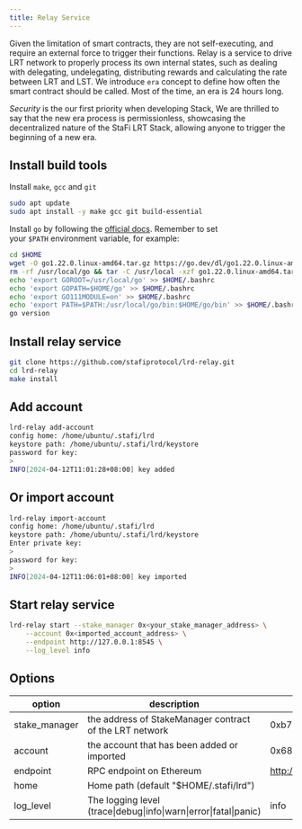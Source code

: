 ```yaml
---
title: Relay Service
---
```


Given the limitation of smart contracts, they are not self-executing, and require an external force to trigger their functions. Relay is a service to drive LRT network to properly process its own internal states, such as dealing with delegating, undelegating, distributing rewards and calculating the rate between LRT and LST. We introduce `era` concept to define how often the smart contract should be called. Most of the time, an era is 24 hours long.

*Security* is the our first priority when developing Stack, We are thrilled to say that the new era process is permissionless, showcasing the decentralized nature of the StaFi LRT Stack, allowing anyone to trigger the beginning of a new era.

## Install build tools

Install `make`, `gcc` and `git`

```bash
sudo apt update
sudo apt install -y make gcc git build-essential
```

Install `go` by following the [official docs](https://golang.org/doc/install). Remember to set your `$PATH` environment variable, for example:

```bash
cd $HOME
wget -O go1.22.0.linux-amd64.tar.gz https://go.dev/dl/go1.22.0.linux-amd64.tar.gz
rm -rf /usr/local/go && tar -C /usr/local -xzf go1.22.0.linux-amd64.tar.gz && rm go1.22.0.linux-amd64.tar.gz
echo 'export GOROOT=/usr/local/go' >> $HOME/.bashrc
echo 'export GOPATH=$HOME/go' >> $HOME/.bashrc
echo 'export GO111MODULE=on' >> $HOME/.bashrc
echo 'export PATH=$PATH:/usr/local/go/bin:$HOME/go/bin' >> $HOME/.bashrc && . $HOME/.bashrc
go version
```

## Install relay service

```bash
git clone https://github.com/stafiprotocol/lrd-relay.git
cd lrd-relay
make install
```

## Add account

```bash
lrd-relay add-account
config home: /home/ubuntu/.stafi/lrd
keystore path: /home/ubuntu/.stafi/lrd/keystore
password for key:
> 
INFO[2024-04-12T11:01:28+08:00] key added                                     address=0xE2E896D5ACB6B192Bb519185287908D2A38C7d3E file=/home/ubuntu/.stafi/lrd/keystore/0xE2E896D5ACB6B192Bb519185287908D2A38C7d3E.key
```

## Or import account
```bash
lrd-relay import-account
config home: /home/ubuntu/.stafi/lrd
keystore path: /home/ubuntu/.stafi/lrd/keystore
Enter private key:
> 
password for key:
> 
INFO[2024-04-12T11:06:01+08:00] key imported                                  address=0x68146ebA486CE6F8D22731c8ECB4d013F34E7114 file=/home/ubuntu/.stafi/lrd/keystore/0x68146ebA486CE6F8D22731c8ECB4d013F34E7114.key
```

## Start relay service

```bash
lrd-relay start --stake_manager 0x<your_stake_manager_address> \
    --account 0x<imported_account_address> \
    --endpoint http://127.0.0.1:8545 \
    --log_level info
```

## Options

| option | description | example value |
| --- | --- | --- |
| stake_manager | the address of StakeManager contract of the LRT network | 0xb77BD2bdE07205AE1926F857c4E8c5B90c6050a3 |
| account | the account that has been added or imported | 0x68146ebA486CE6F8D22731c8ECB4d013F34E7114 |
| endpoint | RPC endpoint on Ethereum | http://127.0.0.1:8545 |
| home | Home path (default "$HOME/.stafi/lrd") |  |
| log_level | The logging level (trace\|debug\|info\|warn\|error\|fatal\|panic) |  info |
